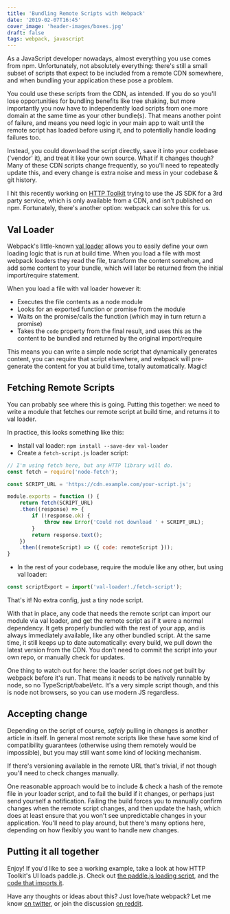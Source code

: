 ```yaml
---
title: 'Bundling Remote Scripts with Webpack'
date: '2019-02-07T16:45'
cover_image: 'header-images/boxes.jpg'
draft: false
tags: webpack, javascript
---
```


As a JavaScript developer nowadays, almost everything you use comes from npm. Unfortunately, not absolutely everything: there's still a small subset of scripts that expect to be included from a remote CDN somewhere, and when bundling your application these pose a problem.

You could use these scripts from the CDN, as intended. If you do so you'll lose opportunities for bundling benefits like tree shaking, but more importantly you now have to independently load scripts from one more domain at the same time as your other bundle(s). That means another point of failure, and means you need logic in your main app to wait until the remote script has loaded before using it, and to potentially handle loading failures too.

Instead, you could download the script directly, save it into your codebase ('vendor' it), and treat it like your own source. What if it changes though? Many of these CDN scripts change frequently, so you'll need to repeatedly update this, and every change is extra noise and mess in your codebase & git history.

I hit this recently working on [HTTP Toolkit](https://httptoolkit.com) trying to use the JS SDK for a 3rd party service, which is only available from a CDN, and isn't published on npm. Fortunately, there's another option: webpack can solve this for us.

## Val Loader

Webpack's little-known [val loader](https://github.com/webpack-contrib/val-loader) allows you to easily define your own loading logic that is run at build time. When you load a file with most webpack loaders they read the file, transform the content somehow, and add some content to your bundle, which will later be returned from the initial import/require statement.

When you load a file with val loader however it:

* Executes the file contents as a node module
* Looks for an exported function or promise from the module
* Waits on the promise/calls the function (which may in turn return a promise)
* Takes the `code` property from the final result, and uses this as the content to be bundled and returned by the original import/require

This means you can write a simple node script that dynamically generates content, you can require that script elsewhere, and webpack will pre-generate the content for you at build time, totally automatically. Magic!

## Fetching Remote Scripts

You can probably see where this is going. Putting this together: we need to write a module that fetches our remote script at build time, and returns it to val loader.

In practice, this looks something like this:

* Install val loader: `npm install --save-dev val-loader`
* Create a `fetch-script.js` loader script:

```js
// I'm using fetch here, but any HTTP library will do.
const fetch = require('node-fetch');

const SCRIPT_URL = 'https://cdn.example.com/your-script.js';

module.exports = function () {
    return fetch(SCRIPT_URL)
    .then((response) => {
        if (!response.ok) {
            throw new Error('Could not download ' + SCRIPT_URL);
        }
        return response.text();
    })
    .then((remoteScript) => ({ code: remoteScript }));
}
```
* In the rest of your codebase, require the module like any other, but using val loader:

```js
const scriptExport = import('val-loader!./fetch-script');
```

That's it! No extra config, just a tiny node script.

With that in place, any code that needs the remote script can import our module via val loader, and get the remote script as if it were a normal dependency. It gets properly bundled with the rest of your app, and is always immediately available, like any other bundled script. At the same time, it still keeps up to date automatically: every build, we pull down the latest version from the CDN. You don't need to commit the script into your own repo, or manually check for updates.

One thing to watch out for here: the loader script does _not_ get built by webpack before it's run. That means it needs to be natively runnable by node, so no TypeScript/babel/etc. It's a very simple script though, and this is node not browsers, so you can use modern JS regardless.

## Accepting change

Depending on the script of course, _safely_ pulling in changes is another article in itself. In general most remote scripts like these have some kind of compatibility guarantees (otherwise using them remotely would be impossible), but you may still want some kind of locking mechanism.

If there's versioning available in the remote URL that's trivial, if not though you'll need to check changes manually.

One reasonable approach would be to include & check a hash of the remote file in your loader script, and to fail the build if it changes, or perhaps just send yourself a notification. Failing the build forces you to manually confirm changes when the remote script changes, and then update the hash, which does at least ensure that you won't see unpredictable changes in your application. You'll need to play around, but there's many options here, depending on how flexibly you want to handle new changes.

## Putting it all together

Enjoy! If you'd like to see a working example, take a look at how HTTP Toolkit's UI loads paddle.js. Check out [the paddle.js loading script](https://github.com/httptoolkit/httptoolkit-ui/blob/1aa71b9/src/model/account/paddle.js), and the [code that imports it](https://github.com/httptoolkit/httptoolkit-ui/blob/1aa71b9/src/model/account/subscriptions.ts#L3).

Have any thoughts or ideas about this? Just love/hate webpack? Let me know [on twitter](https://twitter.com/httptoolkit), or join the discussion [on reddit](https://www.reddit.com/r/javascript/comments/ao51z2/bundling_remote_scripts_with_webpack).